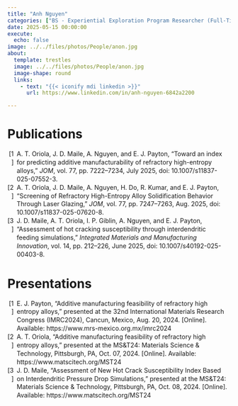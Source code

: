 ```yaml
---
title: "Anh Nguyen"
categories: ["BS - Experiential Exploration Program Researcher (Full-Time for Credit)"]
date: 2025-05-15 00:00:00
execute:
  echo: false
image: ../../files/photos/People/anon.jpg
about:
  template: trestles
  image: ../../files/photos/People/anon.jpg
  image-shape: round
  links:
    - text: "{{< iconify mdi linkedin >}}"
      url: https://www.linkedin.com/in/anh-nguyen-6842a2200

---
```



# Publications

```{=html}
<?xml version="1.0"?>
<div class="csl-bib-body" style="line-height: 1.35; ">
  <div class="csl-entry" style="clear: left; ">
    <div class="csl-left-margin" style="float: left; padding-right: 0.5em; text-align: right; width: 1em;">[1]</div><div class="csl-right-inline" style="margin: 0 .4em 0 1.5em;">A. T. Oriola, J. D. Maile, A. Nguyen, and E. J. Payton, &#x201C;Toward an index for predicting additive manufacturability of refractory high-entropy alloys,&#x201D; <i>JOM</i>, vol. 77, pp. 7222&#x2013;7234, July 2025, doi: 10.1007/s11837-025-07552-3.</div>
  </div>
  <div class="csl-entry" style="clear: left; ">
    <div class="csl-left-margin" style="float: left; padding-right: 0.5em; text-align: right; width: 1em;">[2]</div><div class="csl-right-inline" style="margin: 0 .4em 0 1.5em;">A. T. Oriola, J. D. Maile, A. Nguyen, H. Do, R. Kumar, and E. J. Payton, &#x201C;Screening of Refractory High-Entropy Alloy Solidification Behavior Through Laser Glazing,&#x201D; <i>JOM</i>, vol. 77, pp. 7247&#x2013;7263, Aug. 2025, doi: 10.1007/s11837-025-07620-8.</div>
  </div>
  <div class="csl-entry" style="clear: left; ">
    <div class="csl-left-margin" style="float: left; padding-right: 0.5em; text-align: right; width: 1em;">[3]</div><div class="csl-right-inline" style="margin: 0 .4em 0 1.5em;">J. D. Maile, A. T. Oriola, I. P. Giblin, A. Nguyen, and E. J. Payton, &#x201C;Assessment of hot cracking susceptibility through interdendritic feeding simulations,&#x201D; <i>Integrated Materials and Manufacturing Innovation</i>, vol. 14, pp. 212&#x2013;226, June 2025, doi: 10.1007/s40192-025-00403-8.</div>
  </div>
</div>
```

# Presentations

```{=html}
<?xml version="1.0"?>
<div class="csl-bib-body" style="line-height: 1.35; ">
  <div class="csl-entry" style="clear: left; ">
    <div class="csl-left-margin" style="float: left; padding-right: 0.5em; text-align: right; width: 1em;">[1]</div><div class="csl-right-inline" style="margin: 0 .4em 0 1.5em;">E. J. Payton, &#x201C;Additive manufacturing feasibility of refractory high entropy alloys,&#x201D; presented at the 32nd International Materials Research Congress (IMRC2024), Cancun, Mexico, Aug. 20, 2024. [Online]. Available: https://www.mrs-mexico.org.mx/imrc2024</div>
  </div>
  <div class="csl-entry" style="clear: left; ">
    <div class="csl-left-margin" style="float: left; padding-right: 0.5em; text-align: right; width: 1em;">[2]</div><div class="csl-right-inline" style="margin: 0 .4em 0 1.5em;">A. T. Oriola, &#x201C;Additive manufacturing feasibility of refractory high entropy alloys,&#x201D; presented at the MS&amp;T24: Materials Science &amp; Technology, Pittsburgh, PA, Oct. 07, 2024. [Online]. Available: https://www.matscitech.org/MST24</div>
  </div>
  <div class="csl-entry" style="clear: left; ">
    <div class="csl-left-margin" style="float: left; padding-right: 0.5em; text-align: right; width: 1em;">[3]</div><div class="csl-right-inline" style="margin: 0 .4em 0 1.5em;">J. D. Maile, &#x201C;Assessment of New Hot Crack Susceptibility Index Based on Interdendritic Pressure Drop Simulations,&#x201D; presented at the MS&amp;T24: Materials Science &amp; Technology, Pittsburgh, PA, Oct. 08, 2024. [Online]. Available: https://www.matscitech.org/MST24</div>
  </div>
</div>
```


